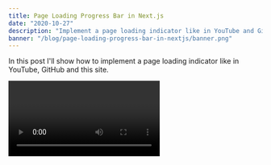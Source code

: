 ```yaml
---
title: Page Loading Progress Bar in Next.js
date: "2020-10-27"
description: "Implement a page loading indicator like in YouTube and GitHub in Next.js"
banner: "/blog/page-loading-progress-bar-in-nextjs/banner.png"
---
```


In this post I'll show how to implement a page loading indicator like in YouTube, GitHub and this site.

<Video name="example" width={600} height={504} title="Loading Example" />

<SpecialBlock type="info">
  The example above is running with the cache disabled and the "Slow 3G" preset.
</SpecialBlock>

To get started, install the `@badrap/bar-of-progress` dependency.

```shell
yarn add @badrap/bar-of-progress
```

Then create the `_app.js` file in `pages` if you haven't done so already.

```jsx:title=pages/_app.js
const MyApp = ({ Component, pageProps }) => {
  return <Component {...pageProps} />;
};

export default MyApp;
```

Next import the `bar-of-progress` dependency into `_app.js` and declare a new progress bar.

```jsx:title=pages/_app.js {1,3-8}
import ProgressBar from "@badrap/bar-of-progress";

const progress = new ProgressBar({
  size: 2,
  color: "#38a169",
  className: "bar-of-progress",
  delay: 100,
});

const MyApp = ({ Component, pageProps }) => {
  return <Component {...pageProps} />;
};

export default MyApp;
```

We'll be using the [Next.js Router's](https://nextjs.org/docs/api-reference/next/router "next/router") [events](https://nextjs.org/docs/api-reference/next/router#routerevents "router.events") to control the progress bar.

```jsx:title=pages/_app.js {2,11-13}
import ProgressBar from "@badrap/bar-of-progress";
import Router from "next/router";

const progress = new ProgressBar({
  size: 2,
  color: "#38a169",
  className: "bar-of-progress",
  delay: 100,
});

Router.events.on("routeChangeStart", progress.start);
Router.events.on("routeChangeComplete", progress.finish);
Router.events.on("routeChangeError", progress.finish);

const MyApp = ({ Component, pageProps }) => {
  return <Component {...pageProps} />;
};

export default MyApp;
```

If all goes well, you should be seeing a progress bar on the top of your site while transitioning between pages.

Sometimes the progress bar might be hidden behind another element, as was the case in this site.

To solve it all you have to do is increase the `z-index` of the progress bar in your css.

```css
.bar-of-progress {
  z-index: 50;
}
```

The class name is the `className` property we gave when declaring the progress bar.

```jsx {4}
const progress = new ProgressBar({
  size: 2,
  color: "#38a169",
  className: "bar-of-progress",
  delay: 100,
});
```
